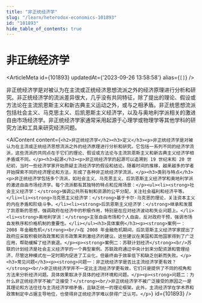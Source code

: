 ```yaml
---
title: "非正统经济学"
slug: "/learn/heterodox-economics-101893"
id: "101893"
hide_table_of_contents: true
---
```



# 非正统经济学

<ArticleMeta id={101893} updatedAt={'2023-09-26 13:58:58'} alias={`[]`} />
<div className='border-solid border-b border-t-0 my-4 border-[var(--ifm-color-gray-300)]' />

非正统经济学是对被认为在主流或正统经济思想流派之外的经济原理进行分析和研究。非正统经济学的流派差异很大，几乎没有共同特征，除了提出的理论、假设或方法论在主流凯恩斯主义和新古典主义运动之外，或与之相矛盾。非正统思想流派包括社会主义、马克思主义、后凯恩斯主义经济学，以及与奥地利学派相关的激进自由市场经济学。非正统经济学家通常采用起源于心理学或物理学等其他学科的研究方法和工具来研究经济问题。

<AIContent content={`<h2>非正统经济学</h2><h3>定义</h3><p>非正统经济学是对被认为在主流或正统经济思想流派之外的经济原理进行分析和研究。它包括一系列不同的经济学流派，这些流派的共同点在于它们的理论、假设或方法论与主流凯恩斯主义和新古典主义经济学相矛盾或不同。</p><h3>起源</h3><p>非正统经济学的起源可以追溯到 19 世纪末和 20 世纪初，当时一些经济学家开始质疑主流经济学的假设和结论。随着时间的推移，越来越多的学者开始探索不同的经济理论和方法，形成了各种非正统经济学流派。</p><h3>类别与特点</h3><p>非正统经济学包括多个流派，如社会主义、马克思主义、后凯恩斯主义经济学和奥地利学派的激进自由市场经济学。每个流派都有其独特的特点和应用场景：</p><ul><li><strong>社会主义经济学：</strong>强调公共所有制和资源的公平分配，关注社会福利和经济平等。</li><li><strong>马克思主义经济学：</strong>基于卡尔·马克思的理论，关注资本主义的内在矛盾和阶级斗争。</li><li><strong>后凯恩斯主义经济学：</strong>继承和发展了凯恩斯的思想，强调政府在经济中的积极作用，特别是在应对经济波动和失业问题上。</li><li><strong>奥地利学派：</strong>主张自由市场和个人自由，反对政府干预，强调市场自发秩序和价格机制的重要性。</li></ul><h3>具体案例</h3><p><strong>案例一：2008 年金融危机</strong><br/>在 2008 年金融危机期间，后凯恩斯主义经济学家提出了政府应采取积极财政政策和货币政策来刺激经济的建议。这些建议在美国和其他国家得到了广泛应用，帮助缓解了经济衰退。</p><p><strong>案例二：苏联计划经济</strong><br/>苏联的计划经济是社会主义经济学的一个典型案例。苏联政府通过中央计划来分配资源和管理经济，尽管这种模式在一定时期内促进了工业化，但最终由于效率低下和缺乏创新而失败。</p><h3>常见问题</h3><p><strong>问题一：非正统经济学是否比主流经济学更有效？</strong><br/>非正统经济学并不一定比主流经济学更有效，它们只是提供了不同的视角和方法来分析经济问题。具体效果取决于具体的经济环境和问题。</p><p><strong>问题二：为什么非正统经济学不被广泛接受？</strong><br/>非正统经济学不被广泛接受的原因之一是其理论和方法往往与主流经济学相矛盾，且缺乏统一的理论框架。此外，主流经济学在学术界和政策制定中占据主导地位，也使得非正统经济学难以获得广泛认可。</p>`} id={101893} />
